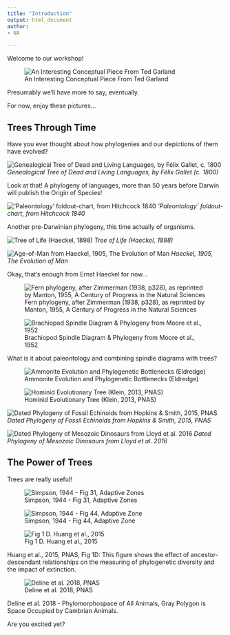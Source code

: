 ```yaml
---
title: "Introduction"
output: html_document
author:
- NA

---
```


Welcome to our workshop!

![An Interesting Conceptual Piece From Ted Garland](3d_tree640_QF30.jpg)

Presumably we'll have more to say, eventually.

For now, enjoy these pictures...

## Trees Through Time

Have you ever thought about how phylogenies and our depictions of them have evolved?

![Genealogical Tree of Dead and Living Languages, by Félix Gallet, c. 1800](trees/Genealogical Tree of Dead and Living Languages, by Félix Gallet %28c. 1800%29.jpg)
_Genealogical Tree of Dead and Living Languages, by Félix Gallet (c. 1800)_

Look at that! A phylogeny of languages, more than 50 years before Darwin will publish the Origin of Species!

!['Paleontology' foldout-chart, from Hitchcock 1840](trees/'Paleontology' Hitchcock 1840 foldout-chart treeOfLife.jpg)
_'Paleontology' foldout-chart, from Hitchcock 1840_

Another pre-Darwinian phylogeny, this time actually of organisms.

![Tree of Life (Haeckel, 1898)](trees/Tree_of_life_by_Haeckel_1898.jpeg)
_Tree of Life (Haeckel, 1898)_

![Age-of-Man from Haeckel, 1905, The Evolution of Man](trees/Age-of-Man-wiki haeckel, 1905 evolution of man.jpg)
_Haeckel, 1905, The Evolution of Man_

Okay, that's enough from Ernst Haeckel for now...

![Fern phylogeny, after Zimmerman (1938, p328), as reprinted by Manton, 1955, A Century of Progress in the Natural Sciences](trees/Fern phylogeny, Manton (1955) after Zimmerman %281938%29, p328_of_A_century_of_progress_in_the_natural_sciences %281955%29.jpg)


![Brachiopod Spindle Diagram & Phylogeny from Moore et al., 1952](trees/brachiopod spindle diagram from Moore et al., 1952.jpg)

What is it about paleontology and combining spindle diagrams with trees?

![Ammonite Evolution and Phylogenetic Bottlenecks (Eldredge)](trees/ammonite evolution and phylogenetic bottlenecks %28Eldredge, .jpg)


![Hominid Evolutionary Tree (Klein, 2013, PNAS)](trees/hominid evolutionary tree %28Klein, 2013, PNAS%29.jpg)


![Dated Phylogeny of Fossil Echinoids from Hopkins & Smith, 2015, PNAS](trees/Figure 2 from Hopkins and Smith, 2015.jpg)
_Dated Phylogeny of Fossil Echinoids from Hopkins & Smith, 2015, PNAS_

![Dated Phylogeny of Mesozoic Dinosaurs from Lloyd et al. 2016](trees/Lloyd et al. dated tree.jpg)
_Dated Phylogeny of Mesozoic Dinosaurs from Lloyd et al. 2016_

## The Power of Trees

Trees are really useful!

![Simpson, 1944 - Fig 31, Adaptive Zones](trees/Simpson_1944_f31 %28adaptive zones%29.jpg)

![Simpson, 1944 - Fig 44, Adaptive Zone](trees/Simpson Adaptive Zone %28Fig 44%29.gif)

![Fig 1 D. Huang et al., 2015](trees/Fig 1 D. Huang et al., 2015.jpg)

Huang et al., 2015, PNAS, Fig 1D: This figure shows the effect of ancestor-descendant relationships on the measuring of phylogenetic diversity and the impact of extinction.

![Deline et al. 2018, PNAS](trees/phylomorphospace of all phyla - Deline et al. 2018, gray is Cambrian animals.png)

Deline et al. 2018 - Phylomorphospace of All Animals, Gray Polygon is Space Occupied by Cambrian Animals.

Are you excited yet?

